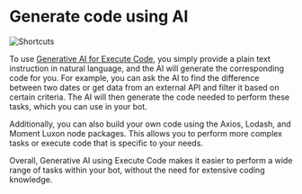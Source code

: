 # Generate code using AI

![Shortcuts](/content/generative-ai-code-cover.png)

To use [Generative AI for Execute Code](../toolbox/execute-code/), you simply provide a plain text instruction in natural language, and the AI will generate the corresponding code for you. For example, you can ask the AI to find the difference between two dates or get data from an external API and filter it based on certain criteria. The AI will then generate the code needed to perform these tasks, which you can use in your bot.

Additionally, you can also build your own code using the Axios, Lodash, and Moment Luxon node packages. This allows you to perform more complex tasks or execute code that is specific to your needs.

Overall, Generative AI using Execute Code makes it easier to perform a wide range of tasks within your bot, without the need for extensive coding knowledge.
